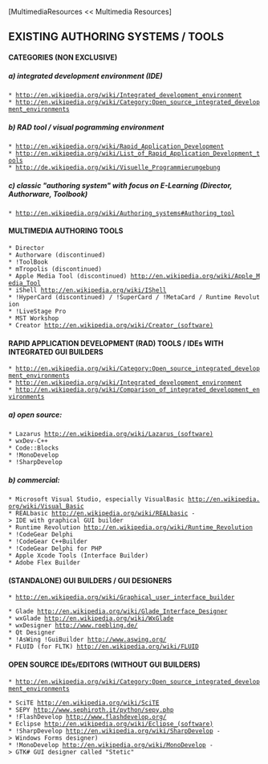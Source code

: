 [MultimediaResources << Multimedia Resources]

==EXISTING AUTHORING SYSTEMS / TOOLS==

====CATEGORIES (NON EXCLUSIVE)====

=====a) integrated development environment (IDE)=====
 * [[http://en.wikipedia.org/wiki/Integrated_development_environment]]
 * [[http://en.wikipedia.org/wiki/Category:Open_source_integrated_development_environments]]
=====b) RAD tool / visual pogramming environment=====
 * [[http://en.wikipedia.org/wiki/Rapid_Application_Development]]
 * [[http://en.wikipedia.org/wiki/List_of_Rapid_Application_Development_tools]]
 * [[http://de.wikipedia.org/wiki/Visuelle_Programmierumgebung]]
=====c) classic "authoring system" with focus on E-Learning (Director, Authorware, Toolbook)=====
 * [[http://en.wikipedia.org/wiki/Authoring_systems#Authoring_tool]]

====MULTIMEDIA AUTHORING TOOLS====
 * Director
 * Authorware (discontinued)
 * !ToolBook
 * mTropolis (discontinued)
 * Apple Media Tool (discontinued) [[http://en.wikipedia.org/wiki/Apple_Media_Tool]]
 * iShell [[http://en.wikipedia.org/wiki/IShell]]
 * !HyperCard (discontinued) / !SuperCard / !MetaCard / Runtime Revolution
 * !LiveStage Pro
 * MST Workshop
 * Creator [[http://en.wikipedia.org/wiki/Creator_(software)]]


====RAPID APPLICATION DEVELOPMENT (RAD) TOOLS / IDEs WITH INTEGRATED GUI BUILDERS====
 * [[http://en.wikipedia.org/wiki/Category:Open_source_integrated_development_environments]]
 * [[http://en.wikipedia.org/wiki/Integrated_development_environment]]
 * [[http://en.wikipedia.org/wiki/Comparison_of_integrated_development_environments]]
=====a) open source:=====
 * Lazarus [[http://en.wikipedia.org/wiki/Lazarus_(software)]]
 * wxDev-C++
 * Code::Blocks
 * !MonoDevelop
 * !SharpDevelop
=====b) commercial:=====
 * Microsoft Visual Studio, especially VisualBasic [[http://en.wikipedia.org/wiki/Visual_Basic]]
 * REALbasic [[http://en.wikipedia.org/wiki/REALbasic]] -> IDE with graphical GUI builder
 * Runtime Revolution [[http://en.wikipedia.org/wiki/Runtime_Revolution]]
 * !CodeGear Delphi
 * !CodeGear C++Builder
 * !CodeGear Delphi for PHP
 * Apple Xcode Tools (Interface Builder)
 * Adobe Flex Builder


====(STANDALONE) GUI BUILDERS / GUI DESIGNERS====
 * [[http://en.wikipedia.org/wiki/Graphical_user_interface_builder]]

 * Glade [[http://en.wikipedia.org/wiki/Glade_Interface_Designer]]
 * wxGlade [[http://en.wikipedia.org/wiki/WxGlade]]
 * wxDesigner [[http://www.roebling.de/]]
 * Qt Designer
 * !AsWing !GuiBuilder [[http://www.aswing.org/]]
 * FLUID (for FLTK) [[http://en.wikipedia.org/wiki/FLUID]]


====OPEN SOURCE IDEs/EDITORS (WITHOUT GUI BUILDERS)====
 * [[http://en.wikipedia.org/wiki/Category:Open_source_integrated_development_environments]]

 * SciTE [[http://en.wikipedia.org/wiki/SciTE]]
 * SEPY [[http://www.sephiroth.it/python/sepy.php]]
 * !FlashDevelop [[http://www.flashdevelop.org/]]
 * Eclipse [[http://en.wikipedia.org/wiki/Eclipse_(software)]]
 * !SharpDevelop [[http://en.wikipedia.org/wiki/SharpDevelop]] -> Windows Forms designer)
 * !MonoDevelop [[http://en.wikipedia.org/wiki/MonoDevelop]] -> GTK# GUI designer called "Stetic"